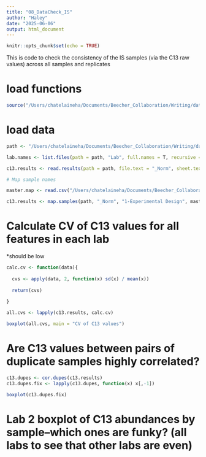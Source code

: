 ```yaml
---
title: "08_DataCheck_IS"
author: "Haley"
date: "2025-06-06"
output: html_document
---
```


```r
knitr::opts_chunk$set(echo = TRUE)
```

This is code to check the consistency of the IS samples (via the C13 raw values) across all samples and replicates

# load functions

```r
source("/Users/chatelaineha/Documents/Beecher_Collaboration/Writing/data_code/code/summary_functions.R")
```

# load data

```r
path <- "/Users/chatelaineha/Documents/Beecher_Collaboration/Writing/data_code/data/original_input"

lab.names <- list.files(path = path, "Lab", full.names = T, recursive = F)

c13.results <- read.results(path = path, file.text = "_Norm", sheet.text = "19-C13 Raw")

# Map sample names

master.map <- read.csv("/Users/chatelaineha/Documents/Beecher_Collaboration/Writing/data_code/data/original_input/sample_description_map.csv", header = T)

c13.results <- map.samples(path, "_Norm", "1-Experimental Design", master.map, c13.results)
```

# Calculate CV of C13 values for all features in each lab
*should be low

```r
calc.cv <- function(data){
  
  cvs <- apply(data, 2, function(x) sd(x) / mean(x))
  
  return(cvs)
  
}

all.cvs <- lapply(c13.results, calc.cv)

boxplot(all.cvs, main = "CV of C13 values")
```

# Are C13 values between pairs of duplicate samples highly correlated?

```r
c13.dupes <- cor.dupes(c13.results)
c13.dupes.fix <- lapply(c13.dupes, function(x) x[,-1])

boxplot(c13.dupes.fix)
```
# Lab 2 boxplot of C13 abundances by sample--which ones are funky? (all labs to see that other labs are even)


